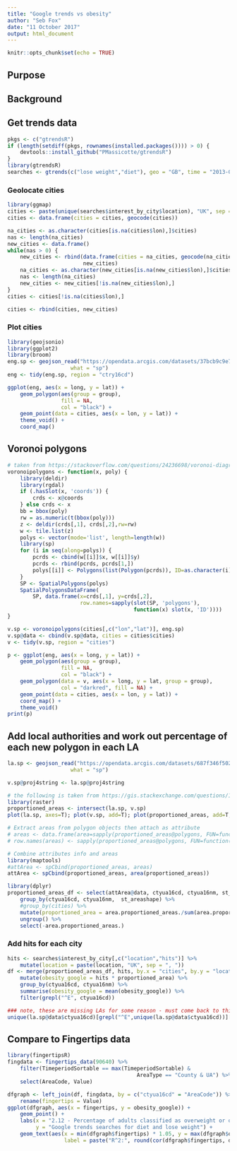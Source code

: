 ```yaml
---
title: "Google trends vs obesity"
author: "Seb Fox"
date: "11 October 2017"
output: html_document
---
```


```r
knitr::opts_chunk$set(echo = TRUE)
```

## Purpose


## Background


## Get trends data

```r

pkgs <- c("gtrendsR")
if (length(setdiff(pkgs, rownames(installed.packages()))) > 0) {
    devtools::install_github("PMassicotte/gtrendsR")
}
library(gtrendsR)
searches <- gtrends(c("lose weight","diet"), geo = "GB", time = "2013-01-01 2015-12-31")

```

### Geolocate cities

```r
library(ggmap)
cities <- paste(unique(searches$interest_by_city$location), "UK", sep = ", ")
cities <- data.frame(cities = cities, geocode(cities))

na_cities <- as.character(cities[is.na(cities$lon),]$cities)
nas <- length(na_cities)
new_cities <- data.frame()
while(nas > 0) {
    new_cities <- rbind(data.frame(cities = na_cities, geocode(na_cities)),
                        new_cities)
    na_cities <- as.character(new_cities[is.na(new_cities$lon),]$cities)
    nas <- length(na_cities)
    new_cities <- new_cities[!is.na(new_cities$lon),]
}
cities <- cities[!is.na(cities$lon),]

cities <- rbind(cities, new_cities)
```


### Plot cities

```r
library(geojsonio)
library(ggplot2)
library(broom)
eng.sp <- geojson_read("https://opendata.arcgis.com/datasets/37bcb9c9e788497ea4f80543fd14c0a7_4.geojson",
                    what = "sp")
eng <- tidy(eng.sp, region = "ctry16cd")

ggplot(eng, aes(x = long, y = lat)) +
    geom_polygon(aes(group = group),
                 fill = NA,
                 col = "black") +
    geom_point(data = cities, aes(x = lon, y = lat)) +
    theme_void() + 
    coord_map()

```

## Voronoi polygons

```r
# taken from https://stackoverflow.com/questions/24236698/voronoi-diagram-polygons-enclosed-in-geographic-borders
voronoipolygons <- function(x, poly) {
    library(deldir)
    library(rgdal)
    if (.hasSlot(x, 'coords')) {
        crds <- x@coords  
    } else crds <- x
    bb = bbox(poly)
    rw = as.numeric(t(bbox(poly)))
    z <- deldir(crds[,1], crds[,2],rw=rw)
    w <- tile.list(z)
    polys <- vector(mode='list', length=length(w))
    library(sp)
    for (i in seq(along=polys)) {
        pcrds <- cbind(w[[i]]$x, w[[i]]$y)
        pcrds <- rbind(pcrds, pcrds[1,])
        polys[[i]] <- Polygons(list(Polygon(pcrds)), ID=as.character(i))
    }
    SP <- SpatialPolygons(polys)
    SpatialPolygonsDataFrame(
        SP, data.frame(x=crds[,1], y=crds[,2], 
                       row.names=sapply(slot(SP, 'polygons'), 
                                        function(x) slot(x, 'ID'))))  
}

v.sp <- voronoipolygons(cities[,c("lon","lat")], eng.sp)
v.sp@data <- cbind(v.sp@data, cities = cities$cities)
v <- tidy(v.sp, region = "cities")

p <- ggplot(eng, aes(x = long, y = lat)) +
    geom_polygon(aes(group = group),
                 fill = NA,
                 col = "black") +
    geom_polygon(data = v, aes(x = long, y = lat, group = group),
                 col = "darkred", fill = NA) +
    geom_point(data = cities, aes(x = lon, y = lat)) +
    coord_map() + 
    theme_void()
print(p)
```


## Add local authorities and work out percentage of each new polygon in each LA

```r
la.sp <- geojson_read("https://opendata.arcgis.com/datasets/687f346f5023410ba86615655ff33ca9_3.geojson",
                    what = "sp")

v.sp@proj4string <- la.sp@proj4string

# the following is taken from https://gis.stackexchange.com/questions/140504/extracting-intersection-areas-in-r
library(raster)
proportioned_areas <- intersect(la.sp, v.sp)
plot(la.sp, axes=T); plot(v.sp, add=T); plot(proportioned_areas, add=T, col='red')

# Extract areas from polygon objects then attach as attribute
# areas <- data.frame(area=sapply(proportioned_areas@polygons, FUN=function(x) {slot(x, 'area')}))
# row.names(areas) <- sapply(proportioned_areas@polygons, FUN=function(x) {slot(x, 'ID')})

# Combine attributes info and areas 
library(maptools)
#attArea <- spCbind(proportioned_areas, areas)
attArea <- spCbind(proportioned_areas, area(proportioned_areas))

library(dplyr)
proportioned_areas_df <- select(attArea@data, ctyua16cd, ctyua16nm, st_areashape, cities, area.proportioned_areas.) %>%
    group_by(ctyua16cd, ctyua16nm,  st_areashape) %>%
    #group_by(cities) %>%
    mutate(proportioned_area = area.proportioned_areas./sum(area.proportioned_areas.)) %>%
    ungroup() %>%
    select(-area.proportioned_areas.)

```

### Add hits for each city

```r
hits <- searches$interest_by_city[,c("location","hits")] %>%
    mutate(location = paste(location, "UK", sep = ", "))
df <- merge(proportioned_areas_df, hits, by.x = "cities", by.y = "location") %>%
    mutate(obesity_google = hits * proportioned_area) %>%
    group_by(ctyua16cd, ctyua16nm) %>%
    summarise(obesity_google = mean(obesity_google)) %>%
    filter(grepl("^E", ctyua16cd))

### note, these are missing LAs for some reason - must come back to this
unique(la.sp@data$ctyua16cd)[grepl("^E",unique(la.sp@data$ctyua16cd))][!unique(la.sp@data$ctyua16cd)[grepl("^E",unique(la.sp@data$ctyua16cd))] %in% unique(df$ctyua16cd)]

```

## Compare to Fingertips data

```r
library(fingertipsR)
fingdata <- fingertips_data(90640) %>%
    filter(TimeperiodSortable == max(TimeperiodSortable) &
                                         AreaType == "County & UA") %>%
    select(AreaCode, Value)

dfgraph <- left_join(df, fingdata, by = c("ctyua16cd" = "AreaCode")) %>%
    rename(fingertips = Value)
ggplot(dfgraph, aes(x = fingertips, y = obesity_google)) +
    geom_point() +
    labs(x = "2.12 - Percentage of adults classified as overweight or obese",
         y = "Google trends searches for diet and lose weight") + 
    geom_text(aes(x = min(dfgraph$fingertips) * 1.05, y = max(dfgraph$obesity_google) * 0.95,
                  label = paste("R^2:", round(cor(dfgraph$fingertips, dfgraph$obesity_google),2))))
```
